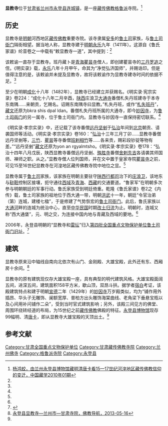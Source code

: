 {{Infobox Tibetan Buddhist monastery
|name = 显教寺
|image = 
|image size = 250px
|alt = 
|caption = 
|t=
|w=
|to = 
|ipa={{IPA|}}
|z=
|thdl=
|e=
|tc=顯教寺
|s=显教寺
|p=
|m=
|k=
|pushpin_map = 
|latd =  | latm =  | lats =  | latNS = 
|longd=  | longm= | longs =| longEW = 
|iso_region = 
|map_caption = 
|mapsize = 
|location_country = 中国
|location = {{CHN}}[[甘肃省|甘肃省]][[兰州市|兰州市]][[永登县|永登县]][[连城镇_(永登县)|连城镇]]
|coordinates_display =
|founded_by = [[札失班丹|札失班丹]]
|date_founded =[[明朝|明朝]]
|date_renovated =
|sect = [[格鲁派|格鲁派]]
|mather =
|children =
|dedicated_to = 
|tulku =
|head_lama = 
|head_mgh =
|no._of_monks = 
|architecture = 
|festivals =
|footnotes = 
}}

'''显教寺'''位于[[甘肃省|甘肃省]][[兰州市|兰州市]][[永登县|永登县]][[连城镇_(永登县)|连城镇]]，是一座[[藏传佛教|藏传佛教]][[格鲁派|格鲁派]]寺院。<ref name=yanghj>[http://www.fjdh.com/wumin/2010/10/072814128761.html 杨鸿蛟，由兰州永登县博物馆藏明清唐卡看15—17世纪河湟地区藏传佛教信仰的变迁，中国藏学2010年01期]{{dead link|date=2018年3月 |bot=InternetArchiveBot |fix-attempted=yes }}</ref>

==历史==
显教寺是[[明朝|明朝]]河西地区[[藏传佛教|藏传佛教]]重要寺院。该寺隶属[[安多|安多]]的[[鲁土司|鲁土司]]家族，与[[鲁土司衙门|鲁土司衙门]]隔街相望。据当地人称，显教寺建于[[明朝|明朝]][[永乐|永乐]]九年（1411年）。这源自《鲁氏家谱》纶音卷之一中载有“敕显教寺一道”，其中提到：<ref name=yanghj/>
{{引用|
皇帝敕谕国师[[班丹藏卜|班丹藏卜]]（dpal ldan gtsang po）等及众禅师、喇嘛、有道高僧等：

今僧众中，多有道高德重之人。而圣凡混淆，一时未能周知。今差人赍礼币前往尔处，有道行高者，朕皆礼请。每人致礼币一表里。尔国师、禅师、喇嘛、有道高僧与之同来，宣扬妙法，成无量功德，则尔等功德亦种种无量。尔其体朕至怀。故谕。

永乐九年八月二十四日}}

该敕谕一直存于显教寺。班丹藏卜是[[青海|青海]][[瞿昙寺|瞿昙寺]]僧人，即创建瞿昙寺的[[三丹罗追|三丹罗追]]之侄。《明实录》载，[[永乐|永乐]]八年十月甲午，命其为“净觉弘济国师”，并赐诰印。但是值得注意的是，该敕谕并未提及显教寺，故将该敕谕作为显教寺建寺时间的依据不足。<ref name=yanghj/>

至少在明朝[[成化|成化]]十八年（1482年），显教寺已经建立并获赐名。《明实录·宪宗实录》卷224：“成化十八年二月辛酉，[[陕西|陕西]]庄浪卫[[妙因寺_(永登连城)|大通寺]]番僧札失丹班建寺于本寺东南隅……来朝贡，乞赐名。诏赐东南隅寺曰显教。”札失丹班，或作“[[札失班丹|札失班丹]]”，[[藏文|藏文]]还原为bkra shis dpal ldan。番僧札失丹班所属的大通寺，即今[[妙因寺_(永登连城)|妙因寺]]，为[[鲁土司衙门|鲁土司衙门]]的另一属寺，位于鲁土司衙门内。显教寺与妙因寺一直保持密切联系。<ref name=yanghj/>

《明实录·孝宗实录》中，还记载了该寺番僧[[远丹坚剉|远丹坚剉]]于[[弘治|弘治]]年间到[[北京|北京]]朝贡、请袭国师等活动。《明实录·孝宗实录》卷160：“[[弘治|弘治]]十三年三月丁卯……显教寺番僧远丹坚剉等，[[三竹寺|三竹]]、[[瞿昙寺|瞿昙]]等寺番僧[[班剌相竹|班剌相竹]]等……各来贡，赐彩段钞锭等物有差。”“远丹坚剉”[[藏文|藏文]]还原为yon an rgyalmtsho。《明实录·孝宗实录》卷178：“弘治十四年八月戊辰，陕西显教寺番僧远丹坚剉、[[殊胜寺|殊胜寺]]番僧[[舍剌先吉|舍剌先吉]]各请袭其师国师、禅师之职。从之。”显教寺僧人位列国师，并在文中置于皇家寺院[[瞿昙寺|瞿昙寺]]之前，可见15至16世纪显教寺在河湟地区藏传佛教寺院中地位之显。<ref name=yanghj/>

显教寺属于[[鲁土司|鲁土司]]家族，该家族在明朝主要驻守[[陕西行都司|陕西行都司]]治下的[[庄浪卫|庄浪卫]]，该地东与[[鞑靼|鞑靼]]控制区接壤，扼守通往[[西域|西域]]及[[青海|青海]]、[[西藏|西藏]]的交通要道。“鲁家军”在明朝多次参与明朝朝廷的军事行动。鲁氏家族受到明廷倚重。乾隆《鲁氏家谱》卷2之《内传》载，鲁土司家族的祖地位于西大通一带，明朝[[洪武|洪武]]十一年，朝廷“令官治弟（第）连城，建楼七楹”，于是修建了气势恢宏的[[鲁土司衙门|鲁土司衙门]]。此后，鲁氏家族以[[大通河|大通河]]畔的连城为统治中心，直至[[中华民国|中华民国]]时期[[改土归流|改土归流]]为止。明朝时，连城又称“西大通堡”，元、明之交，为连接中国内地与青藏及西域的要地。<ref name=yanghj/>

2006年，永登县明朝的“显教寺和[[雷坛_(永登)|雷坛]]”归入[[第四批全国重点文物保护单位|第四批全国重点文物保护单位]][[鲁土司衙门旧址|鲁土司衙门旧址]]。<ref>{{Cite web |url=http://www.tianshui.com.cn/news/gansu/2006060311580694712.htm |title=我省新增29处国家级重点文物保护单位，天水在线，2006-6-3 |access-date=2013-07-14 |archive-date=2010-07-18 |archive-url=https://web.archive.org/web/20100718131453/http://www.tianshui.com.cn/news/gansu/2006060311580694712.htm |dead-url=no }}</ref>

==建筑==
显教寺原来沿中轴线自南向北依次有山门、金刚殿、大雄宝殿，此外还有东、西厢房十余间。<ref>[http://www.fjdh.com/ffzt/fjhy/ahsy2013/05/105742236652.html 永登县显教寺—兰州市—甘肃寺院，佛教导航，2013-05-16]{{Dead link|date=2018年7月 |bot=InternetArchiveBot |fix-attempted=no }}</ref>

显教寺的原有建筑现仅存大雄宝殿一座，具有典型的明代建筑风格。大雄宝殿面阔五间，进深五间，建筑面积158平方米，歇山顶，双昂斗拱。据学者[[宿白|宿白]]考证，该殿建筑特点和建于明朝[[宣德|宣德]]二年（1429年）的[[妙因寺_(永登连城)|妙因寺]]万岁殿类似，均为“铺作用外插昂、华头子无雕饰、阑额宽厚、普柏方出头雕饰海棠曲线、老角梁下垂悬宝瓶以及心间用补问铺作二朵”，受到当时官式建筑影响；另外，该殿三间见方的佛堂、周围环绕转经道的布局，为15世纪之前[[藏传佛教|藏传佛教]]佛殿的特征。[[永登县博物馆|永登县博物馆]]现存99幅明、清[[唐卡|唐卡]]，即从显教寺大雄宝殿的天顶出土。<ref name=yanghj/>

==参考文献==
{{reflist}}

[[Category:甘肃全国重点文物保护单位|Category:甘肃全国重点文物保护单位]]
[[Category:甘肃藏传佛教寺院|Category:甘肃藏传佛教寺院]]
[[Category:兰州佛寺|Category:兰州佛寺]]
[[Category:格鲁派寺院|Category:格鲁派寺院]]
[[Category:永登县|Category:永登县]]
